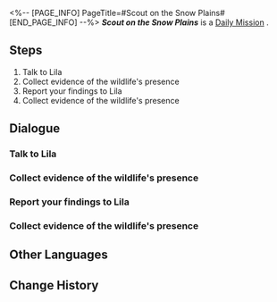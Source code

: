 <%-- [PAGE_INFO]
PageTitle=#Scout on the Snow Plains#
[END_PAGE_INFO] --%>
{{Stub|Dialogue.}}
{{Mission Infobox
|id            = 3010102
|title         = 
|image         = <!--Mission Scout on the Snow Plains.png-->
|type          = Daily
|event_name    = 
|chapter       = 
|requirements  = 
|summary       = <!--official mission summary from Fate's Atlas-->
|characters    = Lila; Trailblazer
|startLocation = [[<!--starting world-->]] - [[<!--starting area-->]]
|world         = <!--starting world-->
|area          = <!--starting area-->
|prev          = 
|next          = 
|rewards       = Credit*5,000
}}
'''''Scout on the Snow Plains''''' is a [[Daily Mission]]<!--in [world]-->.

==Steps==
# Talk to Lila
# Collect evidence of the wildlife's presence
# Report your findings to Lila
# Collect evidence of the wildlife's presence

<!--
==Gameplay Notes==

--><!--
==Trial Character==

-->
==Dialogue==
{{Stub Dialogue}}
===Talk to Lila===
{{Mission Description|type=daily|location=<!--to be added-->|Belobog's expert zoologist Lila seems to be looking for someone to help her. Go talk with her and see.}}
{{Dialogue Start}}
:{{tx}}
{{Dialogue End}}

===Collect evidence of the wildlife's presence===
{{Mission Description|type=daily|location=<!--to be added-->|update|Rumor has it that direwolf tracks have been found on the outskirts of Belobog. Lila needs your help with an ecological survey in the Snow Plains. She needs fur, footprints, and... feces?}}
{{Dialogue Start}}
:{{tx}}
{{Dialogue End}}

===Report your findings to Lila===
{{Dialogue Start}}
:{{tx}}
{{Dialogue End}}

===Collect evidence of the wildlife's presence===
{{Dialogue Start}}
:{{tx}}
{{Dialogue End}}

==Other Languages==
{{Other Languages
|en   = Scout on the Snow Plains
|zhs  = 雪原寻踪
|zht  = 雪原尋蹤
|ja   = 雪原捜索
|ko   = 설원 추적
|es   = Búsqueda en las llanuras nevadas
|fr   = Explorer les Plaines des neiges
|ru   = По следам в Снежных полях
|th   = ตามรอยทุ่งหิมะ
|vi   = Truy Tìm Tung Tích Trên Cánh Đồng Tuyết
|de   = Spurensuche in der Schneewüste
|id   = Pelacakan Dataran Salju
|pt   = Vasculhe as Planícies Nevadas
}}

==Change History==
{{Change History|1.0}}

